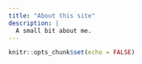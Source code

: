 ```yaml
---
title: "About this site"
description: |
  A small bit about me.
---
```


```r
knitr::opts_chunk$set(echo = FALSE)
```
